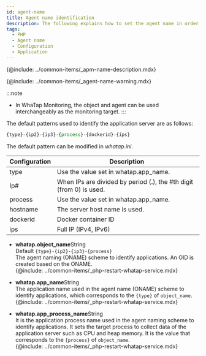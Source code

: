 ```yaml
---
id: agent-name
title: Agent name identification
description: The following explains how to set the agent name in order to identify the monitoring target.
tags:
  - PHP
  - Agent name
  - Configuration
  - Application
---
```


{@include: ../common-items/_apm-name-description.mdx}

{@include: ../common-items/_agent-name-warning.mdx}

:::note

-   In WhaTap Monitoring, the object and agent can be used interchangeably as the monitoring target.
:::

The default patterns used to identify the application server are as follows:

```javascript title='object_name 기본 패턴'
{type}-{ip2}-{ip3}-{process}-{dockerid}-{ips}
```

<!-- * default: {type}-{ip2}-{ip3}-{process}-{dockerid}-{ips} -->

The default pattern can be modified in _whatap.ini_.

<!--
```javascript title='whatap.object_name'
{type}-{ip2}-{ip3}-{process}-{dockerid}-{ips}
```
-->

<!-- * object_name default: {type}-{ip2}-{ip3}-{process}-{dockerid}-{ips} -->

| Configuration | Description                                                         |
| ------------- | ------------------------------------------------------------------- |
| type          | Use the value set in whatap.app_name.                               |
| Ip#           | When IPs are divided by period (.), the #th digit (from 0) is used. |
| process       | Use the value set in whatap.app_name.                               |
| hostname      | The server host name is used.                                       |
| dockerid      | Docker container ID                                                 |
| ips           | Full IP (IPv4, IPv6)                                                |

-   **whatap.object_name**<span class='type'>String</span><br/>
        Default `{type}-{ip2}-{ip3}-{process}`<br/>
        The agent naming (ONAME) scheme to identify applications. An OID is created based on the ONAME.<br/>
    {@include: ../common-items/_php-restart-whatap-service.mdx}

-   **whatap.app_name**<span class='type'>String</span><br/>
        The application name used in the agent name (ONAME) scheme to identify applications, which corresponds to the `{type}` of `object_name`.<br/>
    {@include: ../common-items/_php-restart-whatap-service.mdx}

-   **whatap.app_process_name**<span class='type'>String</span><br/>
         It is the application process name used in the agent naming scheme to identify applications. It sets the target process to collect data of the application server such as CPU and heap memory. It is the value that corresponds to the `{process}` of `object_name`.<br/>
    {@include: ../common-items/_php-restart-whatap-service.mdx}

